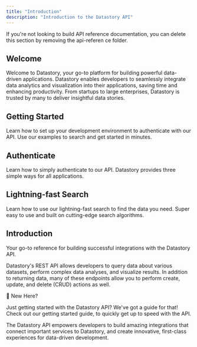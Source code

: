 ```yaml
---
title: "Introduction"
description: "Introduction to the Datastory API"
---
```


<Note>
  If you're not looking to build API reference documentation, you can delete
  this section by removing the api-referen ce folder.
</Note>

## Welcome

Welcome to Datastory, your go-to platform for building powerful data-driven applications. Datastory enables developers to seamlessly integrate data analytics and visualization into their applications, saving time and enhancing productivity. From startups to large enterprises, Datastory is trusted by many to deliver insightful data stories.

## Getting Started

Learn how to set up your development environment to authenticate with our API. Use our examples to search and get started in minutes.

## Authenticate

Learn how to simply authenticate to our API. Datastory provides three simple ways for all applications.

## Lightning-fast Search

Learn how to use our lightning-fast search to find the data you need. Super easy to use and built on cutting-edge search algorithms.

## Introduction

Your go-to reference for building successful integrations with the Datastory API.

Datastory's REST API allows developers to query data about various datasets, perform complex data analyses, and visualize results. In addition to returning data, many of these endpoints allow you to perform create, update, and delete (CRUD) actions as well.

📘
New Here?

Just getting started with the Datastory API? We've got a guide for that! Check out our getting started guide, to quickly get up to speed with the API.

The Datastory API empowers developers to build amazing integrations that connect important services to Datastory, and create innovative, first-class experiences for data-driven development.
